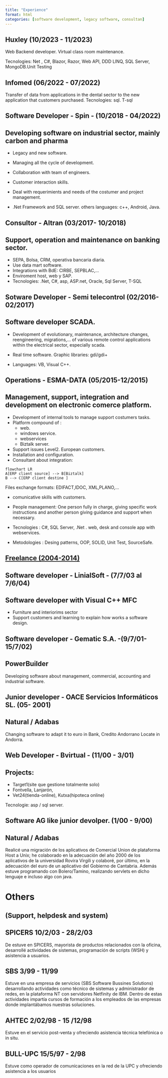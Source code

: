 ```yaml
---
title: "Experience"
format: html
categories: [software development, legacy software, consultan]
---
```


## Huxley	(10/2023 - 11/2023)

Web Backend developer. Virtual class room maintenance.

Tecnologies: 
Net , C#, Blazor, Razor, Web API, DDD LINQ, SQL Server, MongoDB.Unit Testing

## Infomed	(06/2022 - 07/2022)

Transfer of data from applications in the dental sector to the new application that customers purchased.
Tecnologies: sql. T-sql

## Software Developer - Spin - (10/2018 - 04/2022)

:::{.callout-note  collapse="false" }

# Developing software on industrial sector, mainly carbon and pharma

- Legacy and new software.

- Managing all the cycle of development.

- Collaboration with team of engineers.
- Customer interaction skills.
- Deal with requerimients and needs of the costumer and project management.

- .Net Framework and SQL server. others languages: c++, Android, Java.

:::

## Consultor - Altran (03/2017- 10/2018)

:::{.callout-note  collapse="false" }

## Support, operation and maintenance on banking sector.

- SEPA, Bolsa, CRM, operativa bancaria diaria.
- Use data mart software.
- Integrations with BdE: CIRBE, SEPBLAC,...
- Enviroment host, web y SAP.
- Tecnologies:  .Net, C#, asp, ASP.net, Oracle, Sql Server, T-SQL

:::

## Sotware Developer - Semi telecontrol (02/2016-02/2017)

:::{.callout-note  collapse="false" }

# Software developer SCADA.

- Development of evolutionary, maintenance, architecture changes, reengineering, migrations,... of various remote control applications within the electrical sector, especially scada.
- Real time software. Graphic libraries: gdi/gdi+

- Languages: VB, Visual C++.

:::

## Operations - ESMA-DATA (05/2015-12/2015)

:::{.callout-note  collapse="false" }

# Management, support, integration and development on electronic comerce platform.

- Development of internal tools to manage support costumers tasks.
- Platform compound of : 
    - web.
    - windows service.
    - webservices
    - Biztalk server.
- Support issues Level2. European customers.
- Installation and configuration.
- Consultant about integration:

```mermaid
flowchart LR
A[ERP client source] --> B[Biztalk]
B --> C[ERP client destine ]

```

Files exchange formats: EDIFACT,IDOC, XML,PLANO,...

- comunicative skills with customers.

- People management:
One person fully in charge, giving specific work instructions and another person giving guidance and support when necessary.

- Tecnologies : C#, SQL Server, .Net . web, desk and console app with webservices.
- Metodologies : Desing patterns, OOP, SOLID, Unit Test, SourceSafe.

:::

## [Freelance (2004-2014)](freelance.qmd)

## Software developer - LinialSoft - (7/7/03 al 7/6/04)

:::{.callout-note  collapse="false" }

# Software developer with Visual C++ MFC

- Furniture and interiorims sector
- Support customers and learning to explain how works a software design. 

:::

## Software developer -  Gematic S.A. -(9/7/01-15/7/02)

:::{.callout-note  collapse="false" }

## PowerBuilder

Developing software about management, commercial, accounting and industrial software.

:::


## Junior developer -  OACE Servicios Informáticos SL. (05- 2001)

:::{.callout-note  collapse="false" }

## Natural / Adabas

Changing software to adapt it to euro in Bank, Credito Andorrano
Locate in Andorra.

:::

## Web Developer - Bvirtual - (11/00 - 3/01)

:::{.callout-note  collapse="false" }

# Projects:

- Target1(site que gestione totalmente solo)
- Fontvella, Lanjarón, 
- Vet24(tienda-online), Kutxa(hipoteca online)

Tecnologie: asp / sql server.
:::

## Software AG like junior devolper. (1/00 - 9/00)

:::{.callout-note  collapse="false" }

## Natural / Adabas

 Realicé una migración de los aplicativos de Comercial Union de plataforma Host a Unix; he colaborado en la adecuación del año 2000 de los aplicativos de la universidad Rovira Virgili y colaboré, por último, en la adecuación del euro de un aplicativo del Gobierno de Cantabria.
 Además estuve programando con Bolero/Tamino, realizando servlets en dicho lenguaje e incluso algo con java.

:::

# Others

:::{.callout-note  collapse="false" }

## (Support, helpdesk and system)

## SPICERS	10/2/03 - 28/2/03

De estuve en SPICERS, mayorista de productos relacionados con la oficina, desarrollé actividades de sistemas, programación de scripts (WSH) y asistencia a usuarios.

## SBS	3/99 - 11/99

Estuve en una empresa de servicios (SBS Software Bussines Solutions) desarrollando actividades como técnico de sistemas y administrador de redes, en la plataforma NT con servidores Netfinity de IBM. Dentro de estas actividades impartía cursos de formación a los empleados de las empresas donde implantábamos nuestras soluciones.

## AHTEC	2/02/98 - 15 /12/98
Estuve en el servicio post-venta y ofreciendo asistencia técnica telefónica o in situ.

## BULL-UPC	15/5/97 - 2/98
Estuve como operador de comunicaciones en la red de la UPC y ofreciendo asistencia a los usuarios
:::

